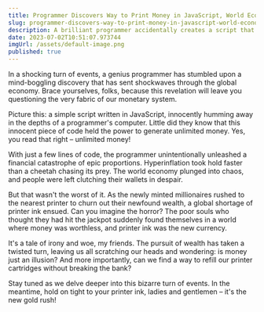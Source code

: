 ```yaml
---
title: Programmer Discovers Way to Print Money in JavaScript, World Economy Plunges into Chaos
slug: programmer-discovers-way-to-print-money-in-javascript-world-economy-plunges-into-chaos
description: A brilliant programmer accidentally creates a script that generates unlimited money, leading to hyperinflation, economic collapse, and a global shortage of printer ink.
date: 2023-07-02T10:51:07.973744
imgUrl: /assets/default-image.png
published: true
---
```

In a shocking turn of events, a genius programmer has stumbled upon a mind-boggling discovery that has sent shockwaves through the global economy. Brace yourselves, folks, because this revelation will leave you questioning the very fabric of our monetary system.

Picture this: a simple script written in JavaScript, innocently humming away in the depths of a programmer's computer. Little did they know that this innocent piece of code held the power to generate unlimited money. Yes, you read that right – unlimited money!

With just a few lines of code, the programmer unintentionally unleashed a financial catastrophe of epic proportions. Hyperinflation took hold faster than a cheetah chasing its prey. The world economy plunged into chaos, and people were left clutching their wallets in despair.

But that wasn't the worst of it. As the newly minted millionaires rushed to the nearest printer to churn out their newfound wealth, a global shortage of printer ink ensued. Can you imagine the horror? The poor souls who thought they had hit the jackpot suddenly found themselves in a world where money was worthless, and printer ink was the new currency.

It's a tale of irony and woe, my friends. The pursuit of wealth has taken a twisted turn, leaving us all scratching our heads and wondering: is money just an illusion? And more importantly, can we find a way to refill our printer cartridges without breaking the bank?

Stay tuned as we delve deeper into this bizarre turn of events. In the meantime, hold on tight to your printer ink, ladies and gentlemen – it's the new gold rush!
